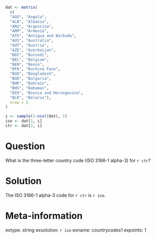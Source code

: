 ```r
dat <- matrix(
  c(
  "AGO", "Angola",
  "ALB", "Albania",
  "ARG", "Argentina",
  "ARM", "Armenia",
  "ATG", "Antigua and Barbuda",
  "AUS", "Australia",
  "AUT", "Austria",
  "AZE", "Azerbaijan",
  "BDI", "Burundi",
  "BEL", "Belgium",
  "BEN", "Benin",
  "BFA", "Burkina Faso",
  "BGD", "Bangladesh",
  "BGR", "Bulgaria",
  "BHR", "Bahrain",
  "BHS", "Bahamas",
  "BIH", "Bosnia and Herzegovina",
  "BLR", "Belarus"),
  nrow = 2
)

i <- sample(1:ncol(dat), 1)
iso <- dat[1, i]
ctr <- dat[2, i]
```

Question
========
What is the three-letter country code (ISO 3166-1 alpha-3) for
`r ctr`?

Solution
========
The ISO 3166-1 alpha-3 code for `r ctr` is `r iso`.

Meta-information
================
extype: string
exsolution: `r iso`
exname: countrycodes1
expoints: 1


